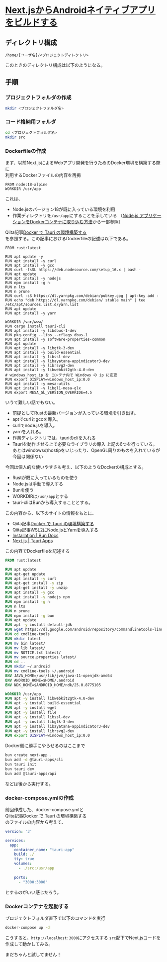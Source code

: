 
# [Next.jsからAndroidネイティブアプリをビルドする](https://hackmd.io/@lucasfernog/BkHI4e18j)

## ディレクトリ構成
```
/home/[ユーザ名]/<プロジェクトディレクトリ>
```

このときのディレクトリ構成は以下のようになる。

<FileTree>
  <FileTree.Folder name="プロジェクトディレクトリ" defaultOpen>
    <FileTree.File name="Dockerfile" />
    <FileTree.File name="docker-compose.yml" />
    <FileTree.Folder name="src">
      <FileTree.File name="Next.jsプロジェクト" />
    </FileTree.Folder>
  </FileTree.Folder>
</FileTree>

## 手順
### プロジェクトフォルダの作成
```bash copy
mkdir <プロジェクトフォルダ名>
```
### コード格納用フォルダ
```bash copy
cd <プロジェクトフォルダ名>
mkdir src
```

### Dockerfileの作成
まず、以前Next.jsによるWebアプリ開発を行うためのDocker環境を構築する際に<br/>
利用するDockerファイルの内容を再掲
```Dockerfile:Dockerfile
FROM node:18-alpine
WORKDIR /usr/app
```
これは、
- Node.jsのバージョン18が既に入っている環境を利用
- 作業ディレクトリを`/usr/app`にすることを示している
（[Node.js アプリケーションをDockerコンテナに取り込む方法](https://nodejs.org/ja/docs/guides/nodejs-docker-webapp)から一部参照）

Qiita記事[Docker で Tauri の環境構築する](https://qiita.com/Ritz/items/ecb4bc2d55a0d6967e6e)<br />
を参照する。この記事におけるDockerfileの記述は以下である。
```Dockerfile:Dockerfile
FROM rust:latest

RUN apt update -y
RUN apt install -y curl
RUN apt install -y gcc
RUN curl -fsSL https://deb.nodesource.com/setup_16.x | bash -
RUN apt update
RUN apt install -y nodejs
RUN npm install -g n
RUN n lts
RUN n prune
RUN curl -sS https://dl.yarnpkg.com/debian/pubkey.gpg | apt-key add -
RUN echo "deb https://dl.yarnpkg.com/debian/ stable main" | tee /etc/apt/sources.list.d/yarn.list
RUN apt update
RUN apt install -y yarn

WORKDIR /var/www/ 
RUN cargo install tauri-cli
RUN apt install -y libdbus-1-dev
RUN pkg-config --libs --cflags dbus-1
RUN apt install -y software-properties-common
RUN apt update
RUN apt install -y libgtk-3-dev
RUN apt install -y build-essential
RUN apt install -y libssl-dev
RUN apt install -y libayatana-appindicator3-dev
RUN apt install -y librsvg2-dev
RUN apt install -y libwebkit2gtk-4.0-dev
# windows_host_ip を コンテナ内で Windows の ip に変更
RUN export DISPLAY=windows_host_ip:0.0 
RUN apt install -y mesa-utils
RUN apt install -y libgl1-mesa-glx
RUN export MESA_GL_VERSION_OVERRIDE=4.5
```
いうて難しい話でもない。
- 前提としてRustの最新バージョンが入っている環境を引き出す。
- aptでcurlとgccを導入。
- curlでnode.jsを導入。
- yarnを入れる。
- 作業ディレクトリでは、tauriのcliを入れる
- Tauriを動作させる上で必要なライブラリの導入
上記の6つを行っている。<br />
あとはwindowsのhostipをいじったり、OpenGL周りのものを入れているが今回は関係ない

今回は個人的な使いやすさも考え、以下のようなDockerの構成とする。
- Rustが既に入っているものを使う
- Node.jsは手動で導入する
- Bunを使う
- WORKDIRは`/usr/app`とする
- tauri-cliはBunから導入することとする。

この内容から、以下のサイトの情報をもとに、
- Qiita記事[Docker で Tauri の環境構築する](https://qiita.com/Ritz/items/ecb4bc2d55a0d6967e6e)
- Qiita記事[WSL2にNode.jsとYarnを導入する](https://zenn.dev/ryuu/articles/wsl2-addyarn)
- [Installation | Bun Docs](https://bun.sh/docs/installation)
- [Next.js | Tauri Apps](https://tauri.app/v1/guides/getting-started/setup/next-js)

この内容でDockerfileを記述する
```Dockerfile copy
FROM rust:latest

RUN apt update
RUN apt-get update
RUN apt install -y curl
RUN apt-get install -y zip
RUN apt-get install -y unzip
RUN apt install -y gcc
RUN apt install -y nodejs npm
RUN npm install -g n
RUN n lts
RUN n prune
RUN npm install -g bun
RUN apt update
RUN apt -y install default-jdk 
RUN wget https://dl.google.com/android/repository/commandlinetools-linux-8512546_latest.zip -O  
RUN cd cmdline-tools
RUN mkdir latest
RUN mv bin latest/
RUN mv lib latest/
RUN mv NOTICE.txt latest/
RUN mv source.properties latest/
RUN cd ..
RUN mkdir ~/.android 
RUN mv cmdline-tools ~/.android
ENV JAVA_HOME=/usr/lib/jvm/java-11-openjdk-amd64 
ENV ANDROID_HOME=$HOME/.android 
ENV NDK_HOME=$ANDROID_HOME/ndk/25.0.8775105

WORKDIR /usr/app
RUN apt -y install libwebkit2gtk-4.0-dev 
RUN apt -y install build-essential 
RUN apt -y install wget 
RUN apt -y install file 
RUN apt -y install libssl-dev 
RUN apt -y install libgtk-3-dev 
RUN apt -y install libayatana-appindicator3-dev 
RUN apt -y install librsvg2-dev
RUN export DISPLAY=windows_host_ip:0.0 
```

Docker側に勝手にやらせるのはここまで
```bash
bun create next-app .
bun add -d @tauri-apps/cli
bun tauri init
bun tauri dev
bun add @tauri-apps/api
```
などは後から実行する。

### docker-compose.ymlの作成
前回作成した、docker-compose.ymlと<br />
Qiita記事[Docker で Tauri の環境構築する](https://qiita.com/Ritz/items/ecb4bc2d55a0d6967e6e)<br />
のファイルの内容から考えて、

```yaml copy
version: '3'

services:
  app:
    container_name: "tauri-app"
    build: ./
    tty: true
    volumes:
      - ./src:/usr/app
    
    ports:
      - "3000:3000"
```
とするのがいい感じだろう。

### Dockerコンテナを起動する
プロジェクトフォルダ直下で以下のコマンドを実行
```bash copy
docker-compose up -d
```

こうすると、`http://localhost:3000`にアクセスする
`src`配下でNext.jsコードを作成して動かしてみる。

<Callout type="error" emoji="️🚫">
  まだちゃんと試してません！<br/>
</Callout>
